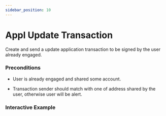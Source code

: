 ```yaml
---
sidebar_position: 10
---
```



# Appl Update Transaction

Create and send a update application transaction to be signed by the user already engaged.

### Preconditions

* User is already engaged and shared some account.

* Transaction sender should match with one of address shared by the user, otherwise user will be alert.

### Interactive Example
<ApplUpadeteTransaction />

